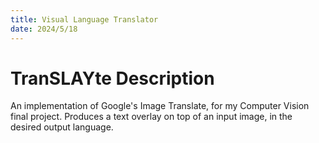 ```yaml
---
title: Visual Language Translator
date: 2024/5/18
---
```


# TranSLAYte Description

An implementation of Google's Image Translate, for my Computer Vision final project. Produces a text overlay on top of an input image, in the desired output language.
